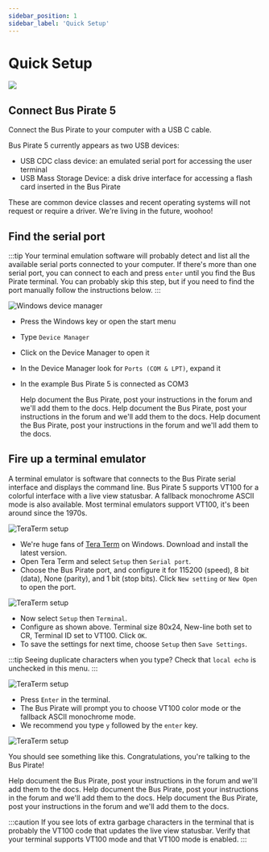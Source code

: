 ```yaml
---
sidebar_position: 1
sidebar_label: 'Quick Setup'
---
```



# Quick Setup

![](./img/quicksetup-1024.jpg)

## Connect Bus Pirate 5

Connect the Bus Pirate to your computer with a USB C cable.

Bus Pirate 5 currently appears as two USB devices:
- USB CDC class device: an emulated serial port for accessing the user terminal
- USB Mass Storage Device: a disk drive interface for accessing a flash card inserted in the Bus Pirate

These are common device classes and recent operating systems will not request or require a driver. We're living in the future, woohoo!

## Find the serial port

:::tip
Your terminal emulation software will probably detect and list all the available serial ports connected to your computer. If there's more than one serial port, you can connect to each and press ```enter``` until you find the Bus Pirate terminal. You can probably skip this step, but if you need to find the port manually follow the instructions below.
:::

<Tabs groupId="operating-systems" queryString="current-os">
  <TabItem value="win" label="Windows">

![Windows device manager](./img/serialport-windows.png)

- Press the Windows key or open the start menu
- Type ```Device Manager```
- Click on the Device Manager to open it
- In the Device Manager look for ```Ports (COM & LPT)```, expand it
- In the example Bus Pirate 5 is connected as COM3


  </TabItem>
  <TabItem value="linux" label="Linux">Help document the Bus Pirate, post your instructions in the forum and we'll add them to the docs.</TabItem>
  <TabItem value="mac" label="macOS">Help document the Bus Pirate, post your instructions in the forum and we'll add them to the docs.</TabItem>
  <TabItem value="android" label="Android">Help document the Bus Pirate, post your instructions in the forum and we'll add them to the docs.</TabItem>
</Tabs>

## Fire up a terminal emulator

A terminal emulator is software that connects to the Bus Pirate serial interface and displays the command line. Bus Pirate 5 supports VT100 for a colorful interface with a live view statusbar. A fallback monochrome ASCII mode is also available. Most terminal emulators support VT100, it's been around since the 1970s.

<Tabs groupId="operating-systems" queryString="current-os">
  <TabItem value="win" label="Windows">

![TeraTerm setup](./img/teraterm-setup-com.png)

- We're huge fans of [Tera Term](https://ttssh2.osdn.jp/index.html.en) on Windows. Download and install the latest version.
- Open Tera Term and select ```Setup``` then ```Serial port```.
- Choose the Bus Pirate port, and configure it for 115200 (speed), 8 bit (data), None (parity), and 1 bit (stop bits). Click ```New setting``` or ```New Open``` to open the port.

![TeraTerm setup](./img/teraterm-setup-term.png)

- Now select ```Setup``` then ```Terminal```.
- Configure as shown above. Terminal size 80x24, New-line both set to CR, Terminal ID set to VT100. Click ```OK```.
- To save the settings for next time, choose ```Setup``` then ```Save Settings```.

:::tip
Seeing duplicate characters when you type? Check that ```local echo``` is unchecked in this menu.
:::

![TeraTerm setup](./img/teraterm-vt100.png)

- Press ```Enter``` in the terminal. 
- The Bus Pirate will prompt you to choose VT100 color mode or the fallback ASCII monochrome mode. 
- We recommend you type ```y``` followed by the ```enter``` key.

![TeraTerm setup](./img/teraterm-done.png)

You should see something like this. Congratulations, you're talking to the Bus Pirate!



  </TabItem>
  <TabItem value="linux" label="Linux">Help document the Bus Pirate, post your instructions in the forum and we'll add them to the docs.</TabItem>
  <TabItem value="mac" label="macOS">Help document the Bus Pirate, post your instructions in the forum and we'll add them to the docs.</TabItem>
  <TabItem value="android" label="Android">Help document the Bus Pirate, post your instructions in the forum and we'll add them to the docs.</TabItem>
</Tabs>

:::caution
If you see lots of extra garbage characters in the terminal that is probably the VT100 code that updates the live view statusbar. Verify that your terminal supports VT100 mode and that VT100 mode is enabled.
::: 

<DiscourseComments/>
